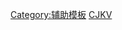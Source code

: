 {{Encourage
  |title       = 銀 杏 獎
  |stripe      = 1
  |bgcolor     = #763568
  |stripecolor = #D9B611
  |fontcolor   = white
  |align       = right
}}<includeonly>[[Category:漢字文化圈專題獎|{{PAGENAME}}]]</includeonly><noinclude>[[Category:辅助模板]][[Category:維基榮譽模板|CJKV]]</noinclude>